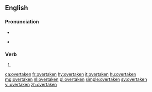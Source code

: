 ==English==

===Pronunciation===
* {{IPA|/ˈovəɹteɪkən/|lang=en}}
* {{audio|En-us-overtaken.ogg|Audio (US)|lang=en}}
*: {{rhymes|eɪkən|lang=en}}

===Verb===
{{head|en|past participle}}

# {{past participle of|overtake|lang=en|nocat=1}}

[[ca:overtaken]]
[[fr:overtaken]]
[[hy:overtaken]]
[[it:overtaken]]
[[hu:overtaken]]
[[mg:overtaken]]
[[nl:overtaken]]
[[pl:overtaken]]
[[simple:overtaken]]
[[sv:overtaken]]
[[vi:overtaken]]
[[zh:overtaken]]